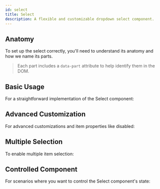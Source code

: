 ```yaml
---
id: select
title: Select
description: A flexible and customizable dropdown select component.
---
```



## Anatomy

To set up the select correctly, you'll need to understand its anatomy and how we
name its parts.

> Each part includes a `data-part` attribute to help identify them in the DOM.

<Anatomy id="select" />

## Basic Usage

For a straightforward implementation of the Select component:

<Story id="Basic" />

## Advanced Customization

For advanced customizations and item properties like disabled:

<Story id="Advanced" />

## Multiple Selection

To enable multiple item selection:

<Story id="Multiple" />

## Controlled Component

For scenarios where you want to control the Select component's state:

<Story id="Controlled" />
